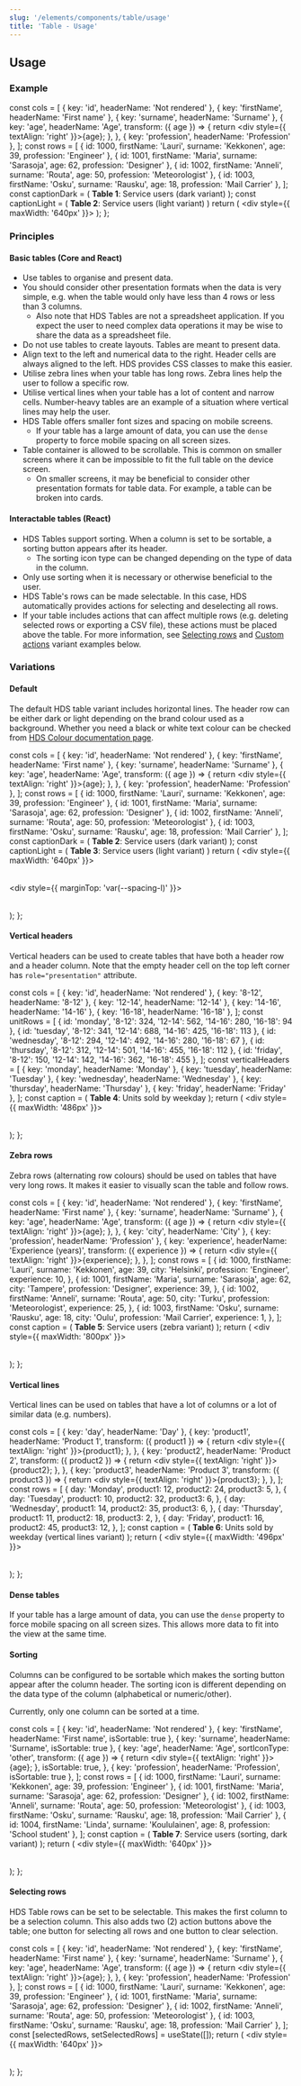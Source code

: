 ```yaml
---
slug: '/elements/components/table/usage'
title: 'Table - Usage'
---
```




## Usage

### Example

  const cols = [
    { key: 'id', headerName: 'Not rendered' },
    { key: 'firstName', headerName: 'First name' },
    { key: 'surname', headerName: 'Surname' },
    {
      key: 'age',
      headerName: 'Age',
      transform: ({ age }) => {
        return <div style={{ textAlign: 'right' }}>{age}</div>;
      },
    },
    { key: 'profession', headerName: 'Profession' },
  ];
  const rows = [
    { id: 1000, firstName: 'Lauri', surname: 'Kekkonen', age: 39, profession: 'Engineer' },
    { id: 1001, firstName: 'Maria', surname: 'Sarasoja', age: 62, profession: 'Designer' },
    { id: 1002, firstName: 'Anneli', surname: 'Routa', age: 50, profession: 'Meteorologist' },
    { id: 1003, firstName: 'Osku', surname: 'Rausku', age: 18, profession: 'Mail Carrier' },
  ];
  const captionDark = (
    <span>
      <b>Table 1</b>: Service users (dark variant)
    </span>
  );
  const captionLight = (
    <span>
      <b>Table 2</b>: Service users (light variant)
    </span>
  )
  return (
    <div style={{ maxWidth: '640px' }}>
      <Table cols={cols} rows={rows} caption={captionDark} indexKey="id" renderIndexCol={false} />
    </div>
  );
};

<PlaygroundPreview>
  <TableExample />
</PlaygroundPreview>

### Principles

#### Basic tables (Core and React)
- Use tables to organise and present data.
- You should consider other presentation formats when the data is very simple, e.g. when the table would only have less than 4 rows or less than 3 columns.
  - Also note that HDS Tables are not a spreadsheet application. If you expect the user to need complex data operations it may be wise to share the data as a spreadsheet file.
- Do not use tables to create layouts. Tables are meant to present data.
- Align text to the left and numerical data to the right. Header cells are always aligned to the left. HDS provides CSS classes to make this easier.
- Utilise zebra lines when your table has long rows. Zebra lines help the user to follow a specific row.
- Utilise vertical lines when your table has a lot of content and narrow cells. Number-heavy tables are an example of a situation where vertical lines may help the user.
- HDS Table offers smaller font sizes and spacing on mobile screens.
  - If your table has a large amount of data, you can use the `dense` property to force mobile spacing on all screen sizes.
- Table container is allowed to be scrollable. This is common on smaller screens where it can be impossible to fit the full table on the device screen.
  - On smaller screens, it may be beneficial to consider other presentation formats for table data. For example, a table can be broken into cards.

#### Interactable tables (React)
- HDS Tables support sorting. When a column is set to be sortable, a sorting button appears after its header.
  - The sorting icon type can be changed depending on the type of data in the column.
- Only use sorting when it is necessary or otherwise beneficial to the user. 
- HDS Table's rows can be made selectable. In this case, HDS automatically provides actions for selecting and deselecting all rows.
- If your table includes actions that can affect multiple rows (e.g. deleting selected rows or exporting a CSV file), these actions must be placed above the table. For more information, see [Selecting rows](#selecting-rows) and [Custom actions](#custom-table-actions) variant examples below.

### Variations

#### Default
The default HDS table variant includes horizontal lines. The header row can be either dark or light depending on the brand colour used as a background. Whether you need a black or white text colour can be checked from [HDS Colour documentation page](/design-tokens/colour#brand-colour-combinations).

  const cols = [
    { key: 'id', headerName: 'Not rendered' },
    { key: 'firstName', headerName: 'First name' },
    { key: 'surname', headerName: 'Surname' },
    {
      key: 'age',
      headerName: 'Age',
      transform: ({ age }) => {
        return <div style={{ textAlign: 'right' }}>{age}</div>;
      },
    },
    { key: 'profession', headerName: 'Profession' },
  ];
  const rows = [
    { id: 1000, firstName: 'Lauri', surname: 'Kekkonen', age: 39, profession: 'Engineer' },
    { id: 1001, firstName: 'Maria', surname: 'Sarasoja', age: 62, profession: 'Designer' },
    { id: 1002, firstName: 'Anneli', surname: 'Routa', age: 50, profession: 'Meteorologist' },
    { id: 1003, firstName: 'Osku', surname: 'Rausku', age: 18, profession: 'Mail Carrier' },
  ];
  const captionDark = (
    <span>
      <b>Table 2</b>: Service users (dark variant)
    </span>
  );
  const captionLight = (
    <span>
      <b>Table 3</b>: Service users (light variant)
    </span>
  )
  return (
    <div style={{ maxWidth: '640px' }}>
      <Table cols={cols} rows={rows} caption={captionDark} indexKey="id" renderIndexCol={false} />
      <div style={{ marginTop: 'var(--spacing-l)' }}>
        <Table cols={cols} rows={rows} caption={captionLight} variant="light" indexKey="id" renderIndexCol={false} />
      </div>
    </div>
  );
};

<PlaygroundPreview>
  <TableDefaultExample />
</PlaygroundPreview>

#### Vertical headers
Vertical headers can be used to create tables that have both a header row and a header column. Note that the empty header cell on the top left corner has `role="presentation"` attribute.

  const cols = [
    { key: 'id', headerName: 'Not rendered' },
    { key: '8-12', headerName: '8-12' },
    { key: '12-14', headerName: '12-14' },
    { key: '14-16', headerName: '14-16' },
    { key: '16-18', headerName: '16-18' },
  ];
  const unitRows = [
    { id: 'monday', '8-12': 324, '12-14': 562, '14-16': 280, '16-18': 94 },
    { id: 'tuesday', '8-12': 341, '12-14': 688, '14-16': 425, '16-18': 113 },
    { id: 'wednesday', '8-12': 294, '12-14': 492, '14-16': 280, '16-18': 67 },
    { id: 'thursday', '8-12': 312, '12-14': 501, '14-16': 455, '16-18': 112 },
    { id: 'friday', '8-12': 150, '12-14': 142, '14-16': 362, '16-18': 455 },
  ];
  const verticalHeaders = [
    { key: 'monday', headerName: 'Monday' },
    { key: 'tuesday', headerName: 'Tuesday' },
    { key: 'wednesday', headerName: 'Wednesday' },
    { key: 'thursday', headerName: 'Thursday' },
    { key: 'friday', headerName: 'Friday' },
  ];
  const caption = (
    <span>
      <b>Table 4</b>: Units sold by weekday
    </span>
  );
  return (
    <div style={{ maxWidth: '486px' }}>
      <Table
        verticalHeaders={verticalHeaders}
        cols={cols}
        rows={unitRows}
        caption={caption}
        textAlignContentRight
        indexKey="id"
        renderIndexCol={false}
      />
    </div>
  );
};

<PlaygroundPreview>
  <VerticalHeadersExample />
</PlaygroundPreview>

#### Zebra rows
Zebra rows (alternating row colours) should be used on tables that have very long rows. It makes it easier to visually scan the table and follow rows.

  const cols = [
    { key: 'id', headerName: 'Not rendered' },
    { key: 'firstName', headerName: 'First name' },
    { key: 'surname', headerName: 'Surname' },
    {
      key: 'age',
      headerName: 'Age',
      transform: ({ age }) => {
        return <div style={{ textAlign: 'right' }}>{age}</div>;
      },
    },
    { key: 'city', headerName: 'City' },
    { key: 'profession', headerName: 'Profession' },
    {
      key: 'experience',
      headerName: 'Experience (years)',
      transform: ({ experience }) => {
        return <div style={{ textAlign: 'right' }}>{experience}</div>;
      },
    },
  ];
  const rows = [
    {
      id: 1000,
      firstName: 'Lauri',
      surname: 'Kekkonen',
      age: 39,
      city: 'Helsinki',
      profession: 'Engineer',
      experience: 10,
    },
    {
      id: 1001,
      firstName: 'Maria',
      surname: 'Sarasoja',
      age: 62,
      city: 'Tampere',
      profession: 'Designer',
      experience: 39,
    },
    {
      id: 1002,
      firstName: 'Anneli',
      surname: 'Routa',
      age: 50,
      city: 'Turku',
      profession: 'Meteorologist',
      experience: 25,
    },
    {
      id: 1003,
      firstName: 'Osku',
      surname: 'Rausku',
      age: 18,
      city: 'Oulu',
      profession: 'Mail Carrier',
      experience: 1,
    },
  ];
  const caption = (
    <span>
      <b>Table 5</b>: Service users (zebra variant)
    </span>
  );
  return (
    <div style={{ maxWidth: '800px' }}>
      <Table rows={rows} cols={cols} caption={caption} zebra indexKey="id" renderIndexCol={false} />
    </div>
  );
};

<PlaygroundPreview>
  <ZebraExample />
</PlaygroundPreview>

#### Vertical lines
Vertical lines can be used on tables that have a lot of columns or a lot of similar data (e.g. numbers).

  const cols = [
    { key: 'day', headerName: 'Day' },
    { key: 'product1',
      headerName: 'Product 1',
      transform: ({ product1 }) => {
        return <div style={{ textAlign: 'right' }}>{product1}</div>;
      },
    },
    { key: 'product2',
      headerName: 'Product 2',
      transform: ({ product2 }) => {
        return <div style={{ textAlign: 'right' }}>{product2}</div>;
      },
    },
    { key: 'product3',
      headerName: 'Product 3',
      transform: ({ product3 }) => {
        return <div style={{ textAlign: 'right' }}>{product3}</div>;
      },
    },
  ];
  const rows = [
    { day: 'Monday', product1: 12, product2: 24, product3: 5, },
    { day: 'Tuesday', product1: 10, product2: 32, product3: 6, },
    { day: 'Wednesday', product1: 14, product2: 35, product3: 6, },
    { day: 'Thursday', product1: 11, product2: 18, product3: 2, },
    { day: 'Friday', product1: 16, product2: 45, product3: 12, },
  ];
  const caption = (
    <span>
      <b>Table 6</b>: Units sold by weekday (vertical lines variant)
    </span>
  );
  return (
    <div style={{ maxWidth: '496px' }}>
      <Table verticalLines cols={cols} rows={rows} caption={caption} indexKey="day" renderIndexCol={true} />
    </div>
  );
};

<PlaygroundPreview>
  <VerticalExample />
</PlaygroundPreview>

#### Dense tables
If your table has a large amount of data, you can use the `dense` property to force mobile spacing on all screen sizes. This allows more data to fit into the view at the same time.

<PlaygroundPreview>

</PlaygroundPreview>

#### Sorting
Columns can be configured to be sortable which makes the sorting button appear after the column header. The sorting icon is different depending on the data type of the column (alphabetical or numeric/other).

Currently, only one column can be sorted at a time.

  const cols = [
    { key: 'id', headerName: 'Not rendered' },
    { key: 'firstName', headerName: 'First name', isSortable: true },
    { key: 'surname', headerName: 'Surname', isSortable: true },
    {
      key: 'age',
      headerName: 'Age',
      sortIconType: 'other',
      transform: ({ age }) => {
        return <div style={{ textAlign: 'right' }}>{age}</div>;
      },
      isSortable: true,
    },
    { key: 'profession', headerName: 'Profession', isSortable: true },
  ];
  const rows = [
    { id: 1000, firstName: 'Lauri', surname: 'Kekkonen', age: 39, profession: 'Engineer' },
    { id: 1001, firstName: 'Maria', surname: 'Sarasoja', age: 62, profession: 'Designer' },
    { id: 1002, firstName: 'Anneli', surname: 'Routa', age: 50, profession: 'Meteorologist' },
    { id: 1003, firstName: 'Osku', surname: 'Rausku', age: 18, profession: 'Mail Carrier' },
    { id: 1004, firstName: 'Linda', surname: 'Koululainen', age: 8, profession: 'School student' },
  ];
  const caption = (
    <span>
      <b>Table 7</b>: Service users (sorting, dark variant)
    </span>
  );
  return (
    <div style={{ maxWidth: '640px' }}>
      <Table
        ariaLabelSortButtonUnset="Not sorted"
        ariaLabelSortButtonAscending="Sorted in ascending order"
        ariaLabelSortButtonDescending="Sorted in descending order"
        indexKey="id"
        renderIndexCol={false}
        cols={cols}
        rows={rows}
        caption={caption}
      />
    </div>
  );
};

<PlaygroundPreview>
  <SortingExample />
</PlaygroundPreview>

#### Selecting rows
HDS Table rows can be set to be selectable. This makes the first column to be a selection column. This also adds two (2) action buttons above the table; one button for selecting all rows and one button to clear selection.

  const cols = [
    { key: 'id', headerName: 'Not rendered' },
    { key: 'firstName', headerName: 'First name' },
    { key: 'surname', headerName: 'Surname' },
    {
      key: 'age',
      headerName: 'Age',
      transform: ({ age }) => {
        return <div style={{ textAlign: 'right' }}>{age}</div>;
      },
    },
    { key: 'profession', headerName: 'Profession' },
  ];
  const rows = [
    { id: 1000, firstName: 'Lauri', surname: 'Kekkonen', age: 39, profession: 'Engineer' },
    { id: 1001, firstName: 'Maria', surname: 'Sarasoja', age: 62, profession: 'Designer' },
    { id: 1002, firstName: 'Anneli', surname: 'Routa', age: 50, profession: 'Meteorologist' },
    { id: 1003, firstName: 'Osku', surname: 'Rausku', age: 18, profession: 'Mail Carrier' },
  ];
  const [selectedRows, setSelectedRows] = useState([]);
  return (
    <div style={{ maxWidth: '640px' }}>
      <Table
        checkboxSelection
        selectedRows={selectedRows}
        setSelectedRows={setSelectedRows}
        heading="Employees"
        id="checkbox-selection"
        indexKey="id"
        renderIndexCol={false}
        cols={cols}
        rows={rows}
        selectAllRowsText="Select all rows"
        clearSelectionsText="Clear selections"
        ariaLabelCheckboxSelection="Row selection"
      />
    </div>
  );
};

<PlaygroundPreview>
  <SelectionExample />
</PlaygroundPreview>
